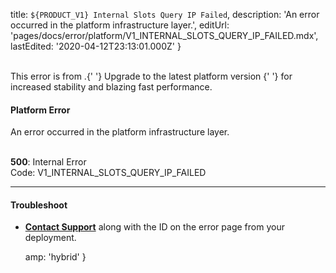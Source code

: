 
  title: `${PRODUCT_V1} Internal Slots Query IP Failed`,
  description: 'An error occurred in the platform infrastructure layer.',
  editUrl: 'pages/docs/error/platform/V1_INTERNAL_SLOTS_QUERY_IP_FAILED.mdx',
  lastEdited: '2020-04-12T23:13:01.000Z'
}

<br />

<Note type="warning">
  This error is from <ProductNameV1 />.{' '}
  <Link href="https://zeit.co/guides/migrate-to-zeit-now">
    Upgrade to the latest platform version
  </Link>{' '}
  for increased stability and blazing fast performance.
</Note>

#### Platform Error

An error occurred in the <ProductNameV1 /> platform infrastructure layer.

<br />

<Note label={false}>
  <b>500</b>: Internal Error
  <br />
  Code: <InlineCode>V1_INTERNAL_SLOTS_QUERY_IP_FAILED</InlineCode>
</Note>

---

#### Troubleshoot

- **[Contact Support](mailto:support@zeit.co)** along with the ID on the error page from your deployment.


  amp: 'hybrid'
}
